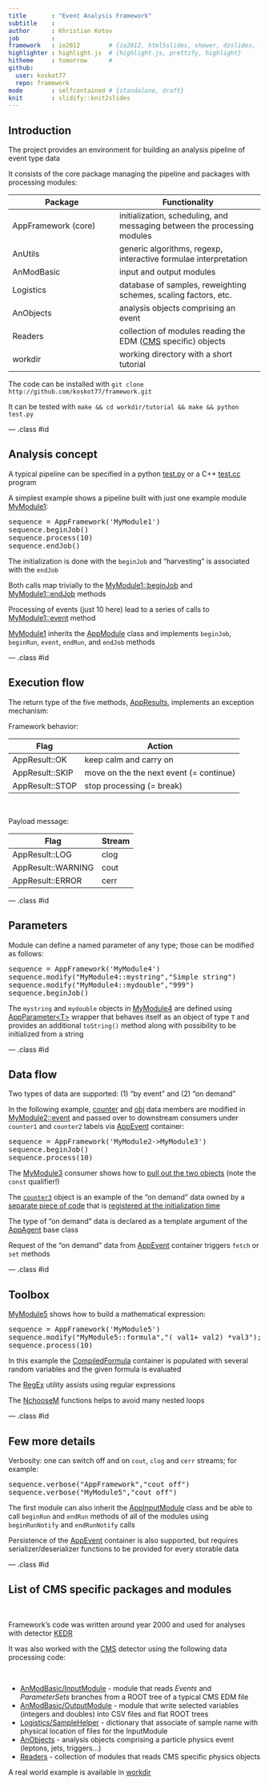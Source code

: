 ```yaml
---
title       : "Event Analysis Framework"
subtitle    : 
author      : Khristian Kotov
job         : 
framework   : io2012        # {io2012, html5slides, shower, dzslides, ...}
highlighter : highlight.js  # {highlight.js, prettify, highlight}
hitheme     : tomorrow      # 
github:
  user: koskot77 
  repo: framework
mode        : selfcontained # {standalone, draft}
knit        : slidify::knit2slides
---
```


## Introduction

The project provides an environment for building an analysis pipeline of event type data

It consists of the core package managing the pipeline and packages with processing modules:

Package             | Functionality
--------------------|---------------------------
AppFramework (core) | initialization, scheduling, and messaging between the processing modules
AnUtils             | generic algorithms, regexp, interactive formulae interpretation
AnModBasic          | input and output modules
Logistics           | database of samples, reweighting schemes, scaling factors, etc.
AnObjects           | analysis objects comprising an event
Readers             | collection of modules reading the EDM ([CMS](http://cms.cern.ch) specific) objects
workdir             | working directory with a short tutorial

The code can be installed with `git clone http://github.com/koskot77/framework.git`

It can be tested with `make && cd workdir/tutorial && make && python test.py`

--- .class #id

## Analysis concept

A typical pipeline can be specified in a python [test.py](https://github.com/koskot77/framework/blob/master/workdir/tutorial/test.py)
or a C++ [test.cc](https://github.com/koskot77/framework/blob/master/workdir/tutorial/test.cc) program

A simplest example shows a pipeline built with just one example module [MyModule1](https://github.com/koskot77/framework/blob/master/workdir/tutorial/MyModule1.h):

<pre>
sequence = AppFramework('MyModule1')
sequence.beginJob()
sequence.process(10)
sequence.endJob()
</pre>

The initialization is done with the `beginJob` and "harvesting" is associated with the `endJob`

Both calls map trivially to the [MyModule1::beginJob](https://github.com/koskot77/framework/blob/master/workdir/tutorial/MyModule1.h#L9) and [MyModule1::endJob](https://github.com/koskot77/framework/blob/master/workdir/tutorial/MyModule1.h#L12) methods

Processing of events (just 10 here) lead to a series of calls to [MyModule1::event](https://github.com/koskot77/framework/blob/master/workdir/tutorial/MyModule1.h#L14) method

[MyModule1](https://github.com/koskot77/framework/blob/master/workdir/tutorial/MyModule1.h) inherits the [AppModule](https://github.com/koskot77/framework/blob/master/AppFramework/AppModule.h) class and implements `beginJob`, `beginRun`, `event`, `endRun`, and `endJob` methods

<!--Any of the calls can be skipped if needed, but the five methods have to be defined-->

--- .class #id

## Execution flow

The return type of the five methods, [AppResults](https://github.com/koskot77/framework/blob/master/AppFramework/AppResult.h),
implements an exception mechanism:

Framework behavior:

Flag              | Action
------------------|----------------------------------------------
AppResult::OK     | keep calm and carry on
AppResult::SKIP   | move on the the next event (= continue) 
AppResult::STOP   | stop processing (= break)

<br>

Payload message:

Flag               | Stream
-------------------|---------------
AppResult::LOG     | clog
AppResult::WARNING | cout
AppResult::ERROR   | cerr

--- .class #id

## Parameters

Module can define a named parameter of any type; those can be modified as follows:
<pre>
sequence = AppFramework('MyModule4')
sequence.modify("MyModule4::mystring","Simple string")
sequence.modify("MyModule4::mydouble","999")
sequence.beginJob()
</pre>

The `mystring` and `mydouble` objects in [MyModule4](https://github.com/koskot77/framework/blob/master/workdir/tutorial/MyModule4.h) are defined
using [AppParameter\<T\>](https://github.com/koskot77/framework/blob/master/AppFramework/AppParameter.h) wrapper that
behaves itself as an object of type `T` and provides an additional `toString()` method along with possibility to be initialized from a string 

--- .class #id

## Data flow

Two types of data are supported: (1) "by event" and (2) "on demand"

In the following example, [counter](https://github.com/koskot77/framework/blob/master/workdir/tutorial/MyModule2.h#L10)
and [obj](https://github.com/koskot77/framework/blob/master/workdir/tutorial/MyModule2.h#L12) data members
are modified in [MyModule2::event](https://github.com/koskot77/framework/blob/master/workdir/tutorial/MyModule2.h#L37-L42)
and passed over to downstream consumers under `counter1` and `counter2` labels via
[AppEvent](https://github.com/koskot77/framework/blob/master/AppFramework/AppEvent.h) container:

<pre>
sequence = AppFramework('MyModule2->MyModule3')
sequence.beginJob()
sequence.process(10)
</pre>

The [MyModule3](https://github.com/koskot77/framework/blob/master/workdir/tutorial/MyModule3.h) consumer shows how to [pull out the two
objects](https://github.com/koskot77/framework/blob/master/workdir/tutorial/MyModule3.h#L19-L20) (note the `const` qualifier!)

The [`counter3`](https://github.com/koskot77/framework/blob/master/workdir/tutorial/MyModule3.h#L21) object is an example
of the "on demand" data owned by a [separate piece of code](https://github.com/koskot77/framework/blob/master/workdir/tutorial/MyModule2.h#L14-L29)
that is [registered at the initialization time](https://github.com/koskot77/framework/blob/master/workdir/tutorial/MyModule2.h#L32)

The type of "on demand" data is declared as a template argument of the [AppAgent<T>](https://github.com/koskot77/framework/blob/master/AppFramework/AppAgent.h) base class

Request of the "on demand" data from [AppEvent](https://github.com/koskot77/framework/blob/master/AppFramework/AppEvent.h) container triggers 
`fetch` or `set` methods

--- .class #id

## Toolbox

[MyModule5](https://github.com/koskot77/framework/blob/master/workdir/tutorial/MyModule5.h) shows how to build a mathematical expression:

<pre>
sequence = AppFramework('MyModule5')
sequence.modify("MyModule5::formula","( val1+ val2) *val3");
sequence.process(10)
</pre>

In this example the [CompiledFormula](https://github.com/koskot77/framework/blob/master/AnUtils/CompiledFormula.h) container is populated
with several random variables and the given formula is evaluated

The [RegEx](https://github.com/koskot77/framework/blob/master/AnUtils/RegEx.h) utility assists using regular expressions

The [NchooseM](https://github.com/koskot77/framework/blob/master/AnUtils/NchooseM.h) functions helps to avoid many nested loops

--- .class #id

## Few more details

Verbosity: one can switch off and on `cout`, `clog` and `cerr` streams; for example:
<pre>
sequence.verbose("AppFramework","cout off")
sequence.verbose("MyModule5","cout off")
</pre>

The first module can also inherit the [AppInputModule](https://github.com/koskot77/framework/blob/master/AppFramework/AppInputModule.h) class
and be able to call `beginRun` and `endRun` methods of all of the modules using `beginRunNotify` and `endRunNotify` calls

Persistence of the [AppEvent](https://github.com/koskot77/framework/blob/master/AppFramework/AppEvent.h) container is also supported,
but requires serializer/deserializer functions to be provided for every storable data

--- .class #id

## List of CMS specific packages and modules

<br>

Framework's code was written around year 2000 and used for analyses with detector [KEDR](http://kedr.inp.nsk.su/~kotov/work.php3)

It was also worked with the [CMS](http://cms.cern.ch) detector using the following data processing code:

<br>

 * [AnModBasic/InputModule](https://github.com/koskot77/framework/blob/master/AnModBasic/InputModule.h) - module that reads _Events_ and _ParameterSets_ branches from a ROOT tree of a typical CMS EDM file
 * [AnModBasic/OutputModule](https://github.com/koskot77/framework/blob/master/AnModBasic/OutputModule.h) - module that write selected variables (integers and doubles) into CSV files and flat ROOT trees
 * [Logistics/SampleHelper](https://github.com/koskot77/framework/blob/master/Logistics/SampleHelper.h) - dictionary that associate of sample name with physical location of files for the InputModule
 * [AnObjects](https://github.com/koskot77/framework/tree/master/AnObjects) - analysis objects comprising a particle physics event (leptons, jets, triggers...)
 * [Readers](https://github.com/koskot77/framework/tree/master/Readers) - collection of modules that reads CMS specific physics objects 

A real world example is available in [workdir](https://github.com/koskot77/framework/tree/master/workdir)
